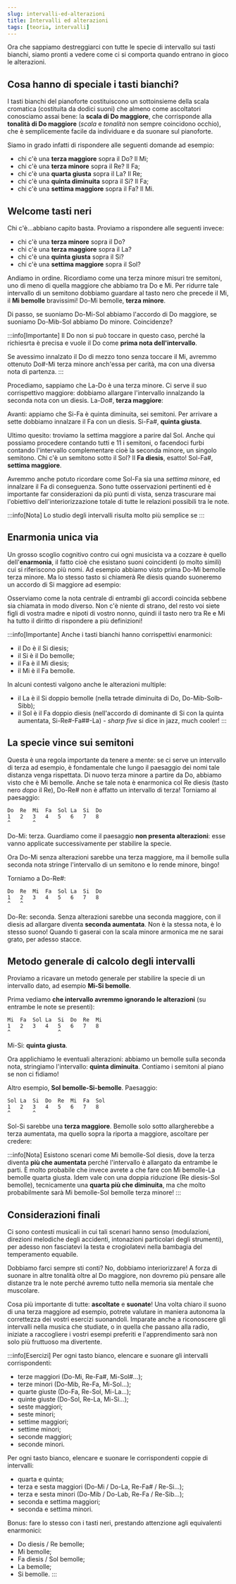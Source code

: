 ```yaml
---
slug: intervalli-ed-alterazioni
title: Intervalli ed alterazioni
tags: [teoria, intervalli]
---
```


Ora che sappiamo destreggiarci con tutte le specie di intervallo sui tasti bianchi, siamo pronti a vedere come ci si comporta quando entrano in gioco le alterazioni.

<Truncate/>

## Cosa hanno di speciale i tasti bianchi?

I tasti bianchi del pianoforte costituiscono un sottoinsieme della scala cromatica (costituita da dodici suoni) che almeno come ascoltatori conosciamo assai bene: la **scala di Do maggiore**, che corrisponde alla **tonalità di Do maggiore** (_scala_ e _tonalità_ non sempre coincidono occhio), che è semplicemente facile da individuare e da suonare sul pianoforte.

Siamo in grado infatti di rispondere alle seguenti domande ad esempio:

- chi c'è una **terza maggiore** sopra il Do? Il Mi;
- chi c'è una **terza minore** sopra il Re? Il Fa;
- chi c'è una **quarta giusta** sopra il La? Il Re;
- chi c'è una **quinta diminuita** sopra il Si? Il Fa;
- chi c'è una **settima maggiore** sopra il Fa? Il Mi.

<Sequence articulation="arpeggio">
  <Part notes="C3 E3"/>
  <Part notes="D3 F3"/>
  <Part notes="A3 D4"/>
  <Part notes="B3 F4"/>
  <Part notes="F3 E4"/>
</Sequence>

## Welcome tasti neri

Chi c'è...abbiano capito basta. Proviamo a rispondere alle seguenti invece:

- chi c'è una **terza minore** sopra il Do?
- chi c'è una **terza maggiore** sopra il La?
- chi c'è una **quinta giusta** sopra il Si?
- chi c'è una **settima maggiore** sopra il Sol?

Andiamo in ordine. Ricordiamo come una terza minore misuri tre semitoni, uno di meno di quella maggiore che abbiamo tra Do e Mi. Per ridurre tale intervallo di un semitono dobbiamo guardare al tasto nero che precede il Mi, il **Mi bemolle** bravissimi! Do-Mi bemolle, **terza minore**.

<Sequence articulation="arpeggio">
  <Part notes="C3 Eb3"/>
</Sequence>

Di passo, se suoniamo Do-Mi-Sol abbiamo l'accordo di Do maggiore, se suoniamo Do-Mib-Sol abbiamo Do minore. Coincidenze?

:::info[Importante]
Il Do non si può toccare in questo caso, perché la richiesrta è precisa e vuole il Do come **prima nota dell'intervallo**.

Se avessimo innalzato il Do di mezzo tono senza toccare il Mi, avremmo ottenuto Do#-Mi terza minore anch'essa per carità, ma con una diversa nota di partenza.
:::

Procediamo, sappiamo che La-Do è una terza minore. Ci serve il suo corrispettivo maggiore: dobbiamo allargare l'intervallo innalzando la seconda nota con un diesis. La-Do#, **terza maggiore**:

<Sequence articulation="arpeggio">
  <Part notes="A3 C#4"/>
</Sequence>

Avanti: appiamo che Si-Fa è quinta diminuita, sei semitoni. Per arrivare a sette dobbiamo innalzare il Fa con un diesis. Si-Fa#, **quinta giusta**.

<Sequence articulation="arpeggio">
  <Part notes="B3 F#4"/>
</Sequence>

Ultimo quesito: troviamo la settima maggiore a parire dal Sol. Anche qui possiamo procedere contando tutti e 11 i semitoni, o facendoci furbi contando l'intervallo complementare cioè la seconda minore, un singolo semitono. Chi c'è un semitono sotto il Sol? Il **Fa diesis**, esatto! Sol-Fa#, **settima maggiore**.

<Sequence articulation="arpeggio">
  <Part notes="G3 F#4"/>
</Sequence>

Avremmo anche potuto ricordare come Sol-Fa sia una _settima minore_, ed innalzare il Fa di conseguenza. Sono tutte osservazioni pertinenti ed è importante far considerazioni da più punti di vista, senza trascurare mai l'obiettivo dell'interiorizzazione totale di tutte le relazioni possibili tra le note.

:::info[Nota]
Lo studio degli intervalli risulta molto più semplice se
:::

## Enarmonia unica via

Un grosso scoglio cognitivo contro cui ogni musicista va a cozzare è quello dell'**enarmonia**, il fatto cioè che esistano suoni coincidenti (o molto simili) cui si riferiscono più nomi. Ad esempio abbiamo visto prima Do-Mi bemolle terza minore. Ma lo stesso tasto si chiamerà Re diesis quando suoneremo un accordo di Si maggiore ad esempio:

<Sequence articulation="arpeggio">
  <Part notes="C3 Eb3 G3"/>
  <Part notes="B2 D#3 F#3"/>
</Sequence>

Osserviamo come la nota centrale di entrambi gli accordi coincida sebbene sia chiamata in modo diverso. Non c'è niente di strano, del resto voi siete figli di vostra madre e nipoti di vostro nonno, quindi il tasto nero tra Re e Mi ha tutto il diritto di rispondere a più definizioni!

:::info[Importante]
Anche i tasti bianchi hanno corrispettivi enarmonici:

- il Do è il Si diesis;
- il Si è il Do bemolle;
- il Fa è il Mi diesis;
- il Mi è il Fa bemolle.

In alcuni contesti valgono anche le alterazioni multiple:

- il La è il Si doppio bemolle (nella tetrade diminuita di Do, Do-Mib-Solb-Sibb);
- il Sol è il Fa doppio diesis (nell'accordo di dominante di Si con la quinta aumentata, Si-Re#-Fa##-La) - _sharp five_ si dice in jazz, much cooler!
:::

## La specie vince sui semitoni

Questa è una regola importante da tenere a mente: se ci serve un intervallo di terza ad esempio, è fondamentale che lungo il paesaggio dei nomi tale distanza venga rispettata. Di nuovo terza minore a partire da Do, abbiamo visto che è Mi bemolle. Anche se tale nota è enarmonica col Re diesis (tasto nero _dopo_ il Re), Do-Re# non è affatto un intervallo di terza! Torniamo al paesaggio:

```
Do  Re  Mi  Fa  Sol La  Si  Do
1   2   3   4   5   6   7   8
^       ^
```

Do-Mi: terza. Guardiamo come il paesaggio **non presenta alterazioni**: esse vanno applicate successivamente per stabilire la specie.

Ora Do-Mi senza alterazioni sarebbe una terza maggiore, ma il bemolle sulla seconda nota stringe l'intervallo di un semitono e lo rende minore, bingo!

Torniamo a Do-Re#:

```
Do  Re  Mi  Fa  Sol La  Si  Do
1   2   3   4   5   6   7   8
^   ^
```

Do-Re: seconda. Senza alterazioni sarebbe una seconda maggiore, con il diesis ad allargare diventa **seconda aumentata**. Non è la stessa nota, è lo stesso suono! Quando ti gaserai con la scala minore armonica me ne sarai grato, per adesso stacce.

<Sequence articulation="arpeggio">
  <Part notes="C3 Eb3"/>
  <Part notes="C3 D#3"/>
</Sequence>

## Metodo generale di calcolo degli intervalli

Proviamo a ricavare un metodo generale per stabilire la specie di un intervallo dato, ad esempio **Mi-Si bemolle**.

Prima vediamo **che intervallo avremmo ignorando le alterazioni** (su entrambe le note se presenti):

```
Mi  Fa  Sol La  Si  Do  Re  Mi
1   2   3   4   5   6   7   8
^               ^
```

Mi-Si: **quinta giusta**.

Ora applichiamo le eventuali alterazioni: abbiamo un bemolle sulla seconda nota, stringiamo l'intervallo: **quinta diminuita**. Contiamo i semitoni al piano se non ci fidiamo!

<Sequence articulation="arpeggio">
  <Part notes="E3 Bb3"/>
</Sequence>

Altro esempio, **Sol bemolle-Si-bemolle**. Paesaggio:

```
Sol La  Si  Do  Re  Mi  Fa  Sol
1   2   3   4   5   6   7   8
^       ^
```

Sol-Si sarebbe una **terza maggiore**. Bemolle solo sotto allargherebbe a terza aumentata, ma quello sopra la riporta a maggiore, ascoltare per credere:

<Sequence articulation="arpeggio">
  <Part notes="Gb3 Bb3"/>
</Sequence>

:::info[Nota]
Esistono scenari come Mi bemolle-Sol diesis, dove la terza diventa **più che aumentata** perché l'intervallo è allargato da entrambe le parti. È molto probabile che invece avrete a che fare con Mi bemolle-La bemolle quarta giusta. Idem vale con una doppia riduzione (Re diesis-Sol bemolle), tecnicamente una **quarta più che diminuita**, ma che molto probabilmente sarà Mi bemolle-Sol bemolle terza minore!
:::

## Considerazioni finali

Ci sono contesti musicali in cui tali scenari hanno senso (modulazioni, direzioni melodiche degli accidenti, intonazioni particolari degli strumenti), per adesso non fasciatevi la testa e crogiolatevi nella bambagia del temperamento equabile.

Dobbiamo farci sempre sti conti? No, dobbiamo interiorizzare! A forza di suonare in altre tonalità oltre al Do maggiore, non dovremo più pensare alle distanze tra le note perché avremo tutto nella memoria sia mentale che muscolare.

Cosa più importante di tutte: **ascoltate** e **suonate**! Una volta chiaro il suono di una terza maggiore ad esempio, potrete valutare in maniera autonoma la correttezza dei vostri esercizi suonandoli. Imparate anche a riconoscere gli intervalli nella musica che studiate, o in quella che passano alla radio, iniziate a raccogliere i vostri esempi preferiti e l'apprendimento sarà non solo più fruttuoso ma divertente.

:::info[Esercizi]
Per ogni tasto bianco, elencare e suonare gli intervalli corrispondenti:

- terze maggiori (Do-Mi, Re-Fa#, Mi-Sol#...);
- terze minori (Do-Mib, Re-Fa, Mi-Sol...);
- quarte giuste (Do-Fa, Re-Sol, Mi-La...);
- quinte giuste (Do-Sol, Re-La, Mi-Si...);
- seste maggiori;
- seste minori;
- settime maggiori;
- settime minori;
- seconde maggiori;
- seconde minori.

Per ogni tasto bianco, elencare e suonare le corrispondenti coppie di intervalli:

- quarta e quinta;
- terza e sesta maggiori (Do-Mi / Do-La, Re-Fa# / Re-Si...);
- terza e sesta minori (Do-Mib / Do-Lab, Re-Fa / Re-Sib...);
- seconda e settima maggiori;
- seconda e settima minori.

Bonus: fare lo stesso con i tasti neri, prestando attenzione agli equivalenti enarmonici:

- Do diesis / Re bemolle;
- Mi bemolle;
- Fa diesis / Sol bemolle;
- La bemolle;
- Si bemolle.
:::